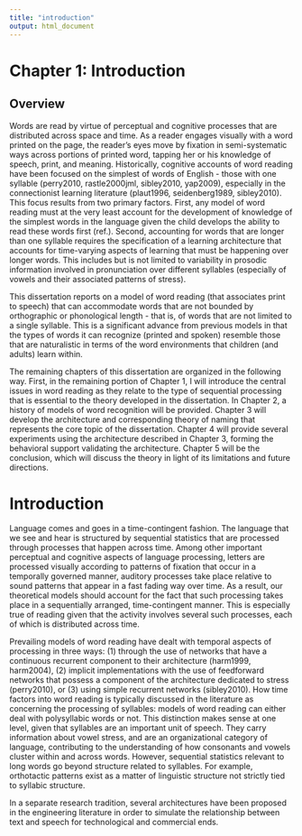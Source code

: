 ```yaml
---
title: "introduction"
output: html_document
---
```


# Chapter 1: Introduction

## Overview
Words are read by virtue of perceptual and cognitive processes that are distributed across space and time. As a reader engages visually with a word printed on the page, the reader's eyes move by fixation in semi-systematic ways across portions of printed word, tapping her or his knowledge of speech, print, and meaning. Historically, cognitive accounts of word reading have been focused on the simplest of words of English - those with one syllable (perry2010, rastle2000jml, sibley2010, yap2009), especially in the connectionist learning literature (plaut1996, seidenberg1989, sibley2010). This focus results from two primary factors. First, any model of word reading must at the very least account for the development of knowledge of the simplest words in the language given the child develops the ability to read these words first (ref.). Second, accounting for words that are longer than one syllable requires the specification of a learning architecture that accounts for time-varying aspects of learning that must be happening over longer words. This includes but is not limited to variability in prosodic information involved in pronunciation over different syllables (especially of vowels and their associated patterns of stress).

This dissertation reports on a model of word reading (that associates print to speech) that can accommodate words that are not bounded by orthographic or phonological length - that is, of words that are not limited to a single syllable. This is a significant advance from previous models in that the types of words it can recognize (printed and spoken) resemble those that are naturalistic in terms of the word environments that children (and adults) learn within.

The remaining chapters of this dissertation are organized in the following way. First, in the remaining portion of Chapter 1, I will introduce the central issues in word reading as they relate to the type of sequential processing that is essential to the theory developed in the dissertation. In Chapter 2, a history of models of word recognition will be provided. Chapter 3 will develop the architecture and corresponding theory of naming that represents the core topic of the dissertation. Chapter 4 will provide several experiments using the architecture described in Chapter 3, forming the behavioral support validating the architecture. Chapter 5 will be the conclusion, which will discuss the theory in light of its limitations and future directions.

# Introduction
Language comes and goes in a time-contingent fashion. The language that we see and hear is structured by sequential statistics that are processed through processes that happen across time. Among other important perceptual and cognitive aspects of language processing, letters are processed visually according to patterns of fixation that occur in a temporally governed manner, auditory processes take place relative to sound patterns that appear in a fast fading way over time. As a result, our theoretical models should account for the fact that such processing takes place in a sequentially arranged, time-contingent manner. This is especially true of reading given that the activity involves several such processes, each of which is distributed across time.

Prevailing models of word reading have dealt with temporal aspects of processing in three ways: (1) through the use of networks that have a continuous recurrent component to their architecture (harm1999, harm2004), (2) implicit implementations with the use of feedforward networks that possess a component of the architecture dedicated to stress (perry2010), or (3) using simple recurrent networks (sibley2010). How time factors into word reading is typically discussed in the literature as concerning the processing of syllables: models of word reading can either deal with polysyllabic words or not. This distinction makes sense at one level, given that syllables are an important unit of speech. They carry information about vowel stress, and are an organizational category of language, contributing to the understanding of how consonants and vowels cluster within and across words. However, sequential statistics relevant to long words go beyond structure related to syllables. For example, orthotactic patterns exist as a matter of linguistic structure not strictly tied to syllabic structure.

In a separate research tradition, several architectures have been proposed in the engineering literature in order to simulate the relationship between text and speech for technological and commercial ends.



